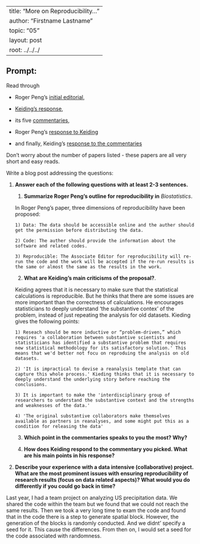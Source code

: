 
---
title: "More on Reproducibility..."
author: "Firstname Lastname"
topic: "05"
layout: post
root: ../../../
---


## Prompt:

Read through 

- Roger Peng's [initial editorial](https://doi.org/10.1093/biostatistics/kxp014), 

- [Keiding's response](https://doi.org/10.1093/biostatistics/kxq033),

- its five [commentaries](https://academic.oup.com/biostatistics/issue/11/3),  

- Roger Peng's [response to Keiding](https://doi.org/10.1093/biostatistics/kxq032)

- and finally, Keiding's [response to the commentaries](https://doi.org/10.1093/biostatistics/kxq034)

Don't worry about the number of papers listed - these papers are all very short and easy reads. 


Write a blog post addressing the questions: 

1. **Answer each of the following questions with at least 2-3 sentences.**

    1. **Summarize Roger Peng's outline for reproducibility in** *Biostatistics*. 
    
    In Roger Peng's paper, three dimensions of reproducibility have been proposed:
       
       1) Data: The data should be accessible online and the auther should get the permission before distributing the data.
       
       2) Code: The auther should provide the information about the software and related codes.
       
       3) Reproducible: The Associate Editor for reproducibility will re-run the code and the work will be accepted if the re-run results is the same or almost the same as the results in the work.
    
    2. **What are Keiding's main criticisms of the proposal?**. 
    
    Keiding agrees that it is necessary to make sure that the statistical calculations is reproducible. But he thinks that there are some issues are more important than the correctness of calculations. He encourages statisticians to deeply understand 'the substantive contex' of the problem, instead of just repeating the analysis for old datasets. Kieding gives the following points:
    
       1) Reseach should be more inductive or “problem-driven,” which requires 'a collaboration between substantive scientists and statisticians has identified a substantive problem that requires new statistical methodology for its satisfactory solution.' This means that we'd better not focu on reproduing the analysis on old datasets.
       
       2) 'It is impractical to devise a reanalysis template that can capture this whole process.' Kieding thinks that it is necessary to deeply understand the underlying story before reaching the conclusions.
       
       3) It is important to make the 'interdisciplinary group of researchers to understand the substantive context and the strengths and weaknesses of the data.' 
       
       4) 'The original substantive collaborators make themselves available as partners in reanalyses, and some might put this as a condition for releasing the data'
    
    3. **Which point in the commentaries speaks to you the most? Why?**
    
    
    
    
    4. **How does Keiding respond to the commentary you picked. What are his main points in his response?**
    
    
    
    
    
2. **Describe your experience with a data intensive (collaborative) project. What are the most prominent issues with ensuring reproducibility of research results (focus on data related aspects)? What would you do differently if you could go back in time?**

Last year, I had a team project on analyzing US precipitation data. We shared the code within the team but we found that we could not reach the same results. Then we took a very long time to exam the code and found that in the code there is a step to generate spatial block. However, the generation of the blocks is randomly conducted. And we didnt' specify a seed for it. This cause the differences. From then on, I would set a seed for the code associated with randomness.

